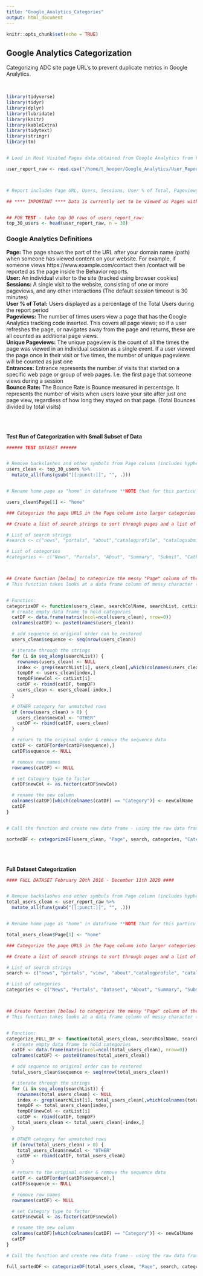 ```yaml
---
title: "Google_Analytics_Categories"
output: html_document
---
```


```r
knitr::opts_chunk$set(echo = TRUE)
```

## **Google Analytics Categorization**
Categorizing ADC site page URL's to prevent duplicate metrics in Google Analytics. 

<br>
```r

library(tidyverse)
library(tidyr)
library(dplyr)
library(lubridate)
library(knitr)
library(kableExtra)
library(tidytext)
library(stringr)
library(tm)



```



```r

# Load in Most Visited Pages data obtained from Google Analytics from February 20, 2016 to December 11, 2020

user_report_raw <- read.csv("/home/t_hooper/Google_Analytics/User_Report_Feb2016-Dec2020.csv")



# Report includes Page URL, Users, Sessions, User % of Total, Pageviews, Unique Pageviews, Entrances, and Bounce Rate

## **** IMPORTANT **** Data is currently set to be viewed as Pages with the most USERS who visit that page. You can re-order based on Pageviews or Unique Pageviews depending on how you want to visualize the data. 


## FOR TEST - take top 30 rows of users_report_raw:
top_30_users <- head(user_report_raw, n = 30)

```

### **Google Analytics Definitions**
**Page:** The page shows the part of the URL after your domain name (path) when someone has viewed content on your website. For example, if someone views https://www.example.com/contact then /contact will be reported as the page inside the Behavior reports.  
**User:** An individual visitor to the site (tracked using browser cookies)  
**Sessions:** A single visit to the website, consisting of one or more pageviews, and any other interactions (The default session timeout is 30 minutes)  
**User % of Total:** Users displayed as a percentage of the Total Users during the report period  
**Pageviews:** The number of times users view a page that has the Google Analytics tracking code inserted. This covers all page views; so if a user refreshes the page, or navigates away from the page and returns, these are all counted as additional page views.  
**Unique Pageviews:** The unique pageview is the count of all the times the page was viewed in an individual session as a single event. If a user viewed the page once in their visit or five times, the number of unique pageviews will be counted as just one  
**Entrances:** Entrance represents the number of visits that started on a specific web page or group of web pages. I.e. the first page that someone views during a session  
**Bounce Rate:** The Bounce Rate is Bounce measured in percentage. It represents the number of visits when users leave your site after just one page view, regardless of how long they stayed on that page. (Total Bounces divided by total visits)  

<br>
<br>

**Test Run of Categorization with Small Subset of Data**
```r


###### TEST DATASET ######


# Remove backslashes and other symbols from Page column (includes hyphens and periods). **** Not sure if this is necessary. Am trying to differentiate the single "/" as the ADC Homepage, and make it easier to identify search terms for the function below. 
users_clean <- top_30_users %>%
  mutate_all(funs(gsub("[[:punct:]]", "", .)))


# Rename home page as "home" in dataframe **NOTE that for this particular dataset the "Home" page is the top viewed page and so I put in [1]. If it is not the top viewed page you will need to determine which row the homepage is and put that row number in the brackets. *** Is there a better way to do this?? ***

users_clean$Page[1] <- "home"


```


```r

### Categorize the page URLS in the Page column into larger categories using a function ###

## Create a list of search strings to sort through pages and a list of categories (these must be correlated) **Order matters for strings that are repeats -- i.e. "catalog" and "catalog/submit" will be written over so you must identify the longer string first (i.e. catalog/submit). 

# List of search strings
#search <- c("news", "portals", "about","catalogprofile", "catalogsubmit", "catalog", "training", "team", "home", "view", "submit", "profile")

# List of categories
#categories <- c("News", "Portals", "About", "Summary", "Submit", "Cathome", "Training", "Team", "Home", "Dataset", "WhoMustSub", "Summary")



## Create function [below] to categorize the messy "Page" column of the raw data frame. 
# This function takes looks at a data frame column of messy character (or factorial) data, and produces a new column of categorized data. The inputs are the data frame, the column name of the messy data, a list of search strings, a list of category names (these two have to be correlated), and you have the option of naming the new column.


# Function:
categorizeDF <- function(users_clean, searchColName, searchList, catList, newColName="Category") {
  # create empty data frame to hold categories
  catDF <- data.frame(matrix(ncol=ncol(users_clean), nrow=0))
  colnames(catDF) <- paste0(names(users_clean))

  # add sequence so original order can be restored
  users_clean$sequence <- seq(nrow(users_clean))

  # iterate through the strings
  for (i in seq_along(searchList)) {
    rownames(users_clean) <- NULL
    index <- grep(searchList[i], users_clean[,which(colnames(users_clean) == searchColName)], ignore.case=TRUE)
    tempDF <- users_clean[index,]
    tempDF$newCol <- catList[i]
    catDF <- rbind(catDF, tempDF)
    users_clean <- users_clean[-index,]
  }

  # OTHER category for unmatched rows
  if (nrow(users_clean) > 0) {
    users_clean$newCol <- "OTHER"
    catDF <- rbind(catDF, users_clean)
  }

  # return to the original order & remove the sequence data
  catDF <- catDF[order(catDF$sequence),]
  catDF$sequence <- NULL

  # remove row names
  rownames(catDF) <- NULL

  # set Category type to factor
  catDF$newCol <- as.factor(catDF$newCol)

  # rename the new column
  colnames(catDF)[which(colnames(catDF) == "Category")] <- newColName
  catDF
}



```


```r

# Call the function and create new data frame - using the raw data frame, the messy column you want to sort, the search and category lists, and name of the new column

sortedDF <- categorizeDF(users_clean, "Page", search, categories, "Category")


```

<br>
<br>

**Full Dataset Categorization**

```r

#### FULL DATASET February 20th 2016 - December 11th 2020 ####


# Remove backslashes and other symbols from Page column (includes hyphens and periods). **** Not sure if this is necessary. Am trying to differentiate the single "/" as the ADC Homepage, and make it easier to identify search terms for the function below. 
total_users_clean <- user_report_raw %>%
  mutate_all(funs(gsub("[[:punct:]]", "", .)))


# Rename home page as "home" in dataframe **NOTE that for this particular dataset the "Home" page is the top viewed page and so I put in [1]. If it is not the top viewed page you will need to determine which row the homepage is and put that row number in the brackets. *** Is there a better way to do this?? ***

total_users_clean$Page[1] <- "home"

```

```r

### Categorize the page URLS in the Page column into larger categories using a function ###

## Create a list of search strings to sort through pages and a list of categories (these must be correlated) **Order matters for strings that are repeats, as the function will categorize in the order in which they are assigned(i.e. "catalog" and "catalog/submit" will be written over so you must identify the longer string first (i.e. catalog/submit) in the search list. 

# List of search strings
search <- c("news", "portals", "view", "about","catalogprofile", "catalogsubmit", "catalogshare", "catalog", "meetings", "team", "home", "submit", "profile", "qanda", "support" , "share", "publications", "dataplans", "history", "searchtips", "api", "projects", "webinar", "video", "mydata", "datapreservation", "knb", "plannedoutage", "proposal", "blog")

# List of categories
categories <- c("News", "Portals", "Dataset", "About", "Summary", "Submit", "Dataset", "Cathome", "Training", "Team", "Home",  "WhoMustSub", "Summary", "QA", "Support", "Dataset", "Publications", "DataPlans", "History", "SearchTips", "API", "Projects", "Webinar", "Webinar", "MyData", "DataPreservation", "KNB", "Outage", "Proposals", "Blog")



## Create function [below] to categorize the messy "Page" column of the raw data frame. 
# This function takes looks at a data frame column of messy character (or factorial) data, and produces a new column of categorized data. The inputs are the data frame, the column name of the messy data, a list of search strings, a list of category names (these two have to be correlated), and you have the option of naming the new column.


# Function:
categorize_FULL_DF <- function(total_users_clean, searchColName, searchList, catList, newColName="Category") {
  # create empty data frame to hold categories
  catDF <- data.frame(matrix(ncol=ncol(total_users_clean), nrow=0))
  colnames(catDF) <- paste0(names(total_users_clean))

  # add sequence so original order can be restored
  total_users_clean$sequence <- seq(nrow(total_users_clean))

  # iterate through the strings
  for (i in seq_along(searchList)) {
    rownames(total_users_clean) <- NULL
    index <- grep(searchList[i], total_users_clean[,which(colnames(total_users_clean) == searchColName)], ignore.case=TRUE)
    tempDF <- total_users_clean[index,]
    tempDF$newCol <- catList[i]
    catDF <- rbind(catDF, tempDF)
    total_users_clean <- total_users_clean[-index,]
  }

  # OTHER category for unmatched rows
  if (nrow(total_users_clean) > 0) {
    total_users_clean$newCol <- "OTHER"
    catDF <- rbind(catDF, total_users_clean)
  }

  # return to the original order & remove the sequence data
  catDF <- catDF[order(catDF$sequence),]
  catDF$sequence <- NULL

  # remove row names
  rownames(catDF) <- NULL

  # set Category type to factor
  catDF$newCol <- as.factor(catDF$newCol)

  # rename the new column
  colnames(catDF)[which(colnames(catDF) == "Category")] <- newColName
  catDF
}


```

```r

# Call the function and create new data frame - using the raw data frame, the messy column you want to sort, the search and category lists, and name of the new column

full_sortedDF <- categorizeDF(total_users_clean, "Page", search, categories, "Category")



```

